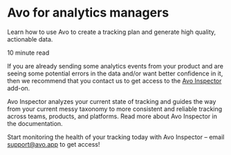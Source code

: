 # Avo for analytics managers

Learn how to use Avo to create a tracking plan and generate high quality, actionable data.

10 minute read

If you are already sending some analytics events from your product and are seeing some
potential errors in the data and/or want better confidence in it, then we recommend that
you contact us to get access to the [Avo Inspector](https://avo.app) add-on.

Avo Inspector analyzes your current state of tracking and guides the way from your current
messy taxonomy to more consistent and reliable tracking across teams, products, and
platforms. Read more about Avo Inspector in the documentation.

Start monitoring the health of your tracking today with Avo Inspector – email
[support@avo.app](mailto:support@avo.app) to get access!
